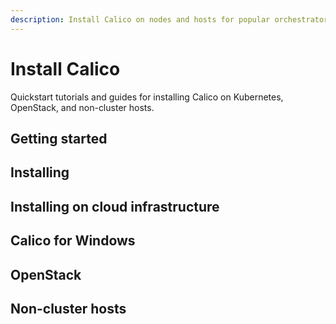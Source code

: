 ```yaml
---
description: Install Calico on nodes and hosts for popular orchestrators, and install the calicoctl command line interface (CLI) tool.
---
```




# Install Calico

Quickstart tutorials and guides for installing Calico on Kubernetes, OpenStack, and non-cluster hosts.

## Getting started

<DocCardLinkLayout>
  <DocCardLink docId='getting-started/kubernetes/requirements' />
  <DocCardLink docId='getting-started/kubernetes/community-tested' />
  <DocCardLink docId='getting-started/kubernetes/quickstart' />
  <DocCardLink docId='getting-started/kubernetes/community-tested' />
</DocCardLinkLayout>

## Installing

<DocCardLinkLayout>
  <DocCardLink docId='getting-started/kubernetes/self-managed-onprem/onpremises' />
  <DocCardLink docId='getting-started/kubernetes/self-managed-onprem/onpremises' />
  <DocCardLink docId='getting-started/kubernetes/flannel/install-for-flannel' />
  <DocCardLink docId='getting-started/kubernetes/rancher' />
  <DocCardLink docId='getting-started/kubernetes/openshift/requirements' />
  <DocCardLink docId='getting-started/kubernetes/openshift/installation' />
  <DocCardLink docId='getting-started/kubernetes/k3s/quickstart' />
  <DocCardLink docId='getting-started/kubernetes/k3s/multi-node-install' />
</DocCardLinkLayout>

## Installing on cloud infrastructure

<DocCardLinkLayout>
  <DocCardLink docId='getting-started/kubernetes/managed-public-cloud/eks' />
  <DocCardLink docId='getting-started/kubernetes/managed-public-cloud/gke' />
  <DocCardLink docId='getting-started/kubernetes/managed-public-cloud/iks' />
  <DocCardLink docId='getting-started/kubernetes/managed-public-cloud/aks' />
  <DocCardLink docId='getting-started/kubernetes/self-managed-public-cloud/aws' />
  <DocCardLink docId='getting-started/kubernetes/self-managed-public-cloud/gce' />
  <DocCardLink docId='getting-started/kubernetes/self-managed-public-cloud/azure' />
  <DocCardLink docId='getting-started/kubernetes/self-managed-public-cloud/do' />
</DocCardLinkLayout>

## Calico for Windows

<DocCardLinkLayout>
  <DocCardLink docId='getting-started/kubernetes/windows-calico/limitations' />
  <DocCardLink docId='getting-started/kubernetes/windows-calico/quickstart' />
  <DocCardLink docId='getting-started/kubernetes/windows-calico/demo' />
  <DocCardLink docId='getting-started/kubernetes/windows-calico/kubernetes/requirements' />
  <DocCardLink docId='getting-started/kubernetes/windows-calico/kubernetes/standard' />
  <DocCardLink docId='getting-started/kubernetes/windows-calico/kubernetes/rancher' />
  <DocCardLink docId='getting-started/kubernetes/windows-calico/openshift-installation' />
  <DocCardLink docId='getting-started/kubernetes/windows-calico/kubeconfig' />
  <DocCardLink docId='getting-started/kubernetes/windows-calico/maintain' />
  <DocCardLink docId='getting-started/kubernetes/windows-calico/troubleshoot' />
</DocCardLinkLayout>



## OpenStack

<DocCardLinkLayout>
  <DocCardLink docId='getting-started/openstack/overview' />
  <DocCardLink docId='getting-started/openstack/requirements' />
  <DocCardLink docId='getting-started/openstack/installation/overview' />
  <DocCardLink docId='getting-started/openstack/installation/ubuntu' />
  <DocCardLink docId='getting-started/openstack/installation/redhat' />
  <DocCardLink docId='getting-started/openstack/installation/devstack' />
  <DocCardLink docId='getting-started/openstack/installation/verification' />
</DocCardLinkLayout>

## Non-cluster hosts

<DocCardLinkLayout>
  <DocCardLink docId='getting-started/bare-metal/about' />
  <DocCardLink docId='getting-started/bare-metal/requirements' />
  <DocCardLink docId='getting-started/bare-metal/installation/container' />
  <DocCardLink docId='getting-started/bare-metal/installation/binary-mgr' />
  <DocCardLink docId='getting-started/bare-metal/installation/binary' />
</DocCardLinkLayout>


